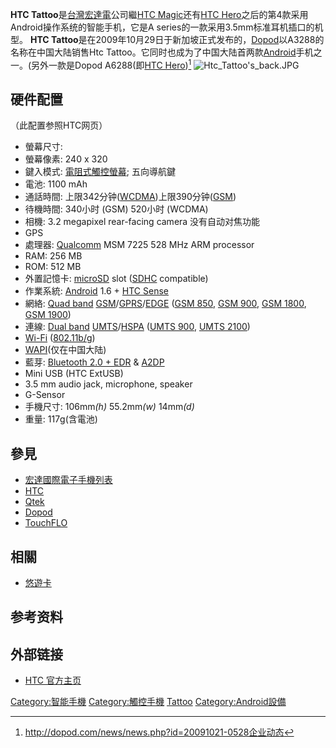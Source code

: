 {{NoteTA|G1=IT}}
{{Infobox Mobile phone
|name         = HTC Tattoo
|image        = File:Htc tattoo.jpg
|imagesize    = 200px
|manufacturer = [[HTC|HTC]]
|screen       = 240x320 [[Pixel|px]], {{convert|2.8|in|mm|abbr=on}}, TFT [[liquid_crystal_display|LCD]], 
|camera       = 3.2 [[pixel#megapixel|megapixel]] back
|os           = [[Android|Android]] 1.6 + [[HTC_Sense|HTC Sense]]
|input        = [[觸控式螢幕|電阻式觸控螢幕]], 五向導航鍵
|cpu          = [[Qualcomm|Qualcomm]] MSM7225, 528 MHz
|ringtone     = 
|memory       = ROM: 512 MB, RAM: 256 MB
|memory_card  = microSD™ memory card (SD 2.0 compatible)
|storage      = 
|networks     = HSPA/WCDMA: <br /> 900/2100 MHz <br /> Quad-band GSM/GPRS/EDGE: <br/> 850/900/1800/1900 MHz
|connectivity = [[Bluetooth#Bluetooth_2.0|Bluetooth 2.0 + EDR]] + [[A2DP|A2DP]] <br /> [[Wi-Fi|Wi-Fi]] ([[802.11b/g|802.11b/g]])<br />HTC [[ExtUSB#Proprietary_connectors_and_formats|ExtUSB]]™ <br /> 3.5mm audio jack
|battery      = 1100 mAh rechargeable [[Lithium-ion_battery|Lithium-ion battery]]
|size         = 106 x 55.2 x 14 mm 
|weight       = 117 grams (含电池)
|form         = 
|music        = MP3, AAC, AAC+, AAC-LC, AMR-NB, MIDI and Windows Media® Audio 9
|video        = MPEG-4, H.263, H.264 and Windows Media® Video 9
|series       =
|predecessor  = [[HTC_Magic|HTC Magic]]
|successor    =
|related      =
|other        =
|status       =
}}
'''HTC Tattoo'''是[[台灣|台灣]][[宏達電|宏達電]]公司繼[[HTC_Magic|HTC Magic]]还有[[HTC_Hero|HTC Hero]]之后的第4款采用Android操作系统的智能手机，它是A series的一款采用3.5mm标准耳机插口的机型。
'''HTC Tattoo'''是在2009年10月29日于新加坡正式发布的，[[Dopod|Dopod]]以A3288的名称在中国大陆销售Htc Tattoo。它同时也成为了中国大陆首两款[[Android|Android]]手机之一。(另外一款是Dopod A6288(即[[HTC_Hero|HTC Hero]])<ref>http://dopod.com/news/news.php?id=20091021-0528企业动态{{dead link|date=2017年11月 |bot=InternetArchiveBot |fix-attempted=yes }}</ref>
[[File:Htc_Tattoo's_back.JPG|thumb]]
== 硬件配置 ==
（此配置参照HTC网页）
*螢幕尺寸: {{convert|2.8|in|mm|abbr=on}}
*螢幕像素: 240 x 320
*鍵入模式: [[觸控式螢幕|電阻式觸控螢幕]]; 五向導航鍵
*電池: 1100 mAh
*通話時間: 上限342分钟([[WCDMA|WCDMA]])上限390分钟([[GSM|GSM]])
*待機時間: 340小时 (GSM)  520小时 (WCDMA)
*相機: 3.2 megapixel rear-facing camera 没有自动对焦功能
*GPS
*處理器: [[Qualcomm|Qualcomm]] MSM 7225 528 MHz ARM processor
*RAM: 256 MB
*ROM: 512 MB
*外置記憶卡: [[microSD|microSD]] slot ([[Secure_Digital_card#SDHC|SDHC]] compatible)
*作業系統: [[Android|Android]] 1.6 + [[HTC_Sense|HTC Sense]]
*網絡: [[Quad_band|Quad band]] [[全球移动通信系统|GSM]]/[[通用分组无线服务|GPRS]]/[[EDGE|EDGE]] ([[GSM1800#GSM-850|GSM 850]], [[GSM_frequency_ranges#GSM-900_and_GSM-1800|GSM 900]], [[GSM_frequency_ranges#GSM-900_and_GSM-1800|GSM 1800]], [[GSM_frequency_ranges#GSM-1900|GSM 1900]])
*連線: [[Dual_band|Dual band]] [[UMTS|UMTS]]/[[高速封包存取|HSPA]] ([[UMTS_frequency_bands|UMTS 900]], [[UMTS_frequency_bands|UMTS 2100]])
*[[Wi-Fi|Wi-Fi]] ([[802.11b/g|802.11b/g]])
*[[WAPI|WAPI]](仅在中国大陆)
*藍芽: [[Bluetooth#Bluetooth_2.0|Bluetooth 2.0 + EDR]] & [[A2DP|A2DP]]
*Mini USB (HTC ExtUSB)
*3.5 mm audio jack, microphone, speaker
*G-Sensor
*手機尺寸: 106mm''(h)'' 55.2mm''(w)'' 14mm''(d)''
*重量: 117g(含電池)

== 參見 ==
* [[宏達國際電子手機列表|宏達國際電子手機列表]]
*[[HTC|HTC]]
*[[Qtek|Qtek]]
*[[Dopod|Dopod]]
*[[TouchFLO|TouchFLO]]

==相關==
*[[悠遊卡|悠遊卡]]

==参考资料==
<references/>

==外部链接==
* [http://www.htc.com/asia/product/tattoo/overview.html HTC 官方主页]{{Wayback|url=http://www.htc.com/asia/product/tattoo/overview.html |date=20191017063145 }}

{{HTC Phones A Series}}
[[Category:智能手機|Category:智能手機]]
[[Category:觸控手機|Category:觸控手機]]
[[Category:宏達電手機|Tattoo]]
[[Category:Android設備|Category:Android設備]]